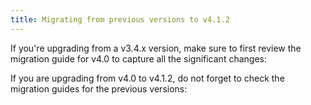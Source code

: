 ```yaml
---
title: Migrating from previous versions to v4.1.2
---
```


<Card title="Upgrading from an older version?" icon ="question">
</Card>

If you're upgrading from a v3.4.x version, make sure to first review the migration guide for v4.0 to capture all the significant changes:

<Card title="Migrating from v3.4.x to v4.0" href="../v4.0.0-april-2024/migrating-from-v3.4.x/" icon="link">
</Card>

If you are upgrading from v4.0 to v4.1.2, do not forget to check the migration guides for the previous versions:


<Card title ="Migrating from v4.0 to v4.1" href ="../v4.1.0-may-2024/migrating-from-v3.4.x-to-v4.1" icon ="link">
</Card>

<Card title ="Migrating from v4.1 to v4.1.1" href ="../v4.1.1-june-2024/migrating-from-previous-to-v4.1.1" icon ="link">
</Card>

